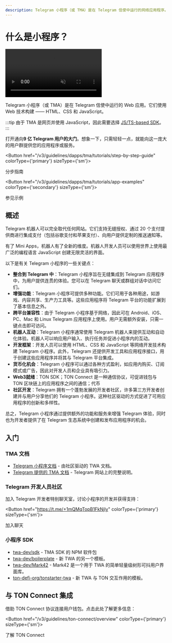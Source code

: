```yaml
---
description: Telegram 小程序（或 TMA）是在 Telegram 信使中运行的网络应用程序。它们使用网页技术（HTML、CSS 和 JavaScript）构建。
---
```



# 什么是小程序？

<div style={{width: '100%', textAlign:'center', margin: '10pt auto'}}>
  <video style={{width: '100%',maxWidth: '600px', borderRadius: '10pt'}} muted={true} autoPlay={true} loop={true}>
    <source src="/files/twa.mp4" type="video/mp4" />

```
Your browser does not support the video tag.
```

</video>
</div>

Telegram 小程序（或 TMA）是在 Telegram 信使中运行的 Web 应用。它们使用 Web 技术构建 —— HTML、CSS 和 JavaScript。

:::tip
由于 TMA 是网页并使用 JavaScript，因此需要选择 [JS/TS-based SDK](/v3/guidelines/dapps/apis-sdks/sdk#typescript--javascript)。
:::

打开通向**9 亿 Telegram 用户的大门**。想象一下，只需轻轻一点，就能向这一庞大的用户群提供您的应用程序或服务。

<Button href="/v3/guidelines/dapps/tma/tutorials/step-by-step-guide" colorType={'primary'} sizeType={'sm'}>

分步指南

</Button>

<Button href="/v3/guidelines/dapps/tma/tutorials/app-examples" colorType={'secondary'} sizeType={'sm'}>

参见示例

</Button>

## 概述

Telegram 机器人可以完全取代任何网站。它们支持无缝授权、通过 20 个支付提供商进行集成支付（包括谷歌支付和苹果支付）、向用户提供定制的推送通知等。 

有了 Mini Apps，机器人有了全新的维度。机器人开发人员可以使用世界上使用最广泛的编程语言 JavaScript 创建无限灵活的界面。

以下是有关 Telegram 小程序的一些关键点：

- **整合到 Telegram 中**：Telegram 小程序旨在无缝集成到 Telegram 应用程序中，为用户提供连贯的体验。您可以在 Telegram 聊天或群组对话中访问它们。
- **增强功能**：Telegram 小程序可提供多种功能。它们可用于各种用途，如游戏、内容共享、生产力工具等。这些应用程序将 Telegram 平台的功能扩展到了基本信息之外。
- **跨平台兼容性**：由于 Telegram 小程序基于网络，因此可在 Android、iOS、PC、Mac 和 Linux Telegram 应用程序上使用。用户无需额外安装，只需一键点击即可访问。
- **机器人互动**：Telegram 小程序通常使用 Telegram 机器人来提供互动和自动化体验。机器人可以响应用户输入、执行任务并促进小程序内的互动。
- **开发框架**：开发人员可以使用 HTML、CSS 和 JavaScript 等网络开发技术构建 Telegram 小程序。此外，Telegram 还提供开发工具和应用程序接口，用于创建这些应用程序并将其与 Telegram 平台集成。
- **货币化机会**：Telegram 小程序可以通过各种方式盈利，如应用内购买、订阅模式或广告，因此对开发人员和企业具有吸引力。
- **Web3就绪**：TON SDK；TON Connect 是一种通信协议，可促进钱包与 TON 区块链上的应用程序之间的通信；代币
- **社区开发**：Telegram 拥有一个蓬勃发展的开发者社区，许多第三方开发者创建并与用户分享他们的 Telegram 小程序。这种社区驱动的方式促进了可用应用程序的创新和多样性。

总之，Telegram 小程序通过提供额外的功能和服务来增强 Telegram 体验，同时也为开发者提供了在 Telegram 生态系统中创建和发布应用程序的机会。

## 入门

### TMA 文档

- [Telegram 小程序文档](https://docs.telegram-mini-apps.com) - 由社区驱动的 TWA 文档。
- [Telegram 提供的 TMA 文档](https://core.telegram.org/bots/webapps) - Telegram 网站上的完整说明。

### Telegram 开发人员社区

加入 Telegram 开发者特别聊天室，讨论小程序的开发并获得支持：

<Button href="https://t.me/+1mQMqTopB1FkNjIy" colorType={'primary'} sizeType={'sm'}>

加入聊天

</Button>

### 小程序 SDK

- [twa-dev/sdk](https://github.com/twa-dev/sdk) - TMA SDK 的 NPM 软件包
- [twa-dev/boilerplate](https://github.com/twa-dev/Boilerplate) - 新 TWA 的另一个模板。
- [twa-dev/Mark42](https://github.com/twa-dev/Mark42) - Mark42 是一个用于 TWA 的简单轻量级树形可抖用户界面库。
- [ton-defi-org/tonstarter-twa](https://github.com/ton-defi-org/tonstarter-twa) - 新 TWA 与 TON 交互作用的模板。

## 与 TON Connect 集成

借助 TON Connect 协议连接用户钱包。点击此处了解更多信息：

<Button href="/v3/guidelines/ton-connect/overview" colorType={'primary'} sizeType={'sm'}>

了解 TON Connect

</Button>

